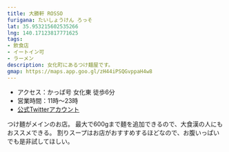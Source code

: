 ```yaml
---
title: 大勝軒 ROSSO
furigana: たいしょうけん ろっそ
lat: 35.953215602535266
lng: 140.17123817771625
tags:
- 飲食店
- イートイン可
- ラーメン
description: 女化町にあるつけ麺屋です。
gmap: https://maps.app.goo.gl/zH44iPSQGvppaH4w8
---
```


<LinkedImage
  basename="hamyu044/taishoken_rosso-overview"
  aspectRatio="16/9"
/>

- アクセス：かっぱ号 女化東 徒歩6分
- 営業時間：11時～23時
- [公式Twitterアカウント](https://x.com/ROSSO33045636)

つけ麺がメインのお店。
最大で600gまで麺を追加できるので、大食漢の人にもおススメできる。
割りスープはお店がおすすめするほどなので、お腹いっぱいでも是非試してほしい。

<LinkedImage
  basename="hamyu044/taishoken_rosso-menu"
/>
